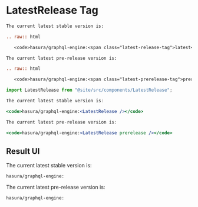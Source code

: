 
# LatestRelease Tag


<Tabs>
  <TabItem value="sphinx" label="Sphinx - RST" default>

```rest {3-5,9-11}
The current latest stable version is:

.. raw:: html

   <code>hasura/graphql-engine:<span class="latest-release-tag">latest</span></code>

The current latest pre-release version is:

.. raw:: html

   <code>hasura/graphql-engine:<span class="latest-prerelease-tag">prerelease</span></code>
```

</TabItem>
<TabItem value="docusaurus" label="Docusaurus - MDX">

```jsx {1,5,9}
import LatestRelease from "@site/src/components/LatestRelease";

The current latest stable version is:

<code>hasura/graphql-engine:<LatestRelease /></code>

The current latest pre-release version is:

<code>hasura/graphql-engine:<LatestRelease prerelease /></code>
```

</TabItem>
</Tabs>


## Result UI

The current latest stable version is:

<code>hasura/graphql-engine:<LatestRelease /></code>

The current latest pre-release version is:

<code>hasura/graphql-engine:<LatestRelease prerelease /></code>

